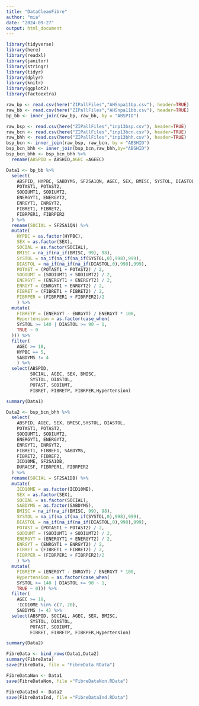 ```yaml
---
title: "DataCleanFibre"
author: "mia"
date: "2024-09-27"
output: html_document
---
```


```r
library(tidyverse)
library(here)      
library(readxl)    
library(janitor)   
library(stringr)   
library(tidyr)     
library(dplyr)
library(knitr)
library(ggplot2)
library(factoextra)
```

```r
raw_bp <- read.csv(here("ZIPallFiles","AHSnpa11bp.csv"), header=TRUE)
raw_bb <- read.csv(here("ZIPallFiles","AHSnpa11bb.csv"), header=TRUE)
bp_bb <- inner_join(raw_bp, raw_bb, by = "ABSPID")

raw_bsp <- read.csv(here("ZIPallFiles","inp13bsp.csv"), header=TRUE)
raw_bcn <- read.csv(here("ZIPallFiles","inp13bcn.csv"), header=TRUE)
raw_bhh <- read.csv(here("ZIPallFiles","inp13bhh.csv"), header=TRUE)
bsp_bcn <- inner_join(raw_bsp, raw_bcn, by = "ABSHID")
bsp_bcn_bhh <- inner_join(bsp_bcn,raw_bhh,by="ABSHID")
bsp_bcn_bhh <- bsp_bcn_bhh %>%
  rename(ABSPID = ABSHID,AGEC =AGEEC)
```

```r
Data1 <- bp_bb %>%
  select(
    ABSPID, HYPBC, SABDYMS, SF2SA1QN, AGEC, SEX, BMISC, SYSTOL, DIASTOL,
    POTAST1, POTAST2, 
    SODIUMT1, SODIUMT2,
    ENERGYT1, ENERGYT2, 
    ENRGYT1, ENRGYT2, 
    FIBRET1, FIBRET2, 
    FIBRPER1, FIBRPER2
  ) %>%
  rename(SOCIAL = SF2SA1QN) %>%
  mutate(
    HYPBC = as.factor(HYPBC),
    SEX = as.factor(SEX),
    SOCIAL = as.factor(SOCIAL),
    BMISC = na_if(na_if(BMISC, 99), 98),
    SYSTOL = na_if(na_if(na_if(SYSTOL,0),998),999),
    DIASTOL = na_if(na_if(na_if(DIASTOL,0),998),999),
    POTAST = (POTAST1 + POTAST2) / 2, 
    SODIUMT = (SODIUMT1 + SODIUMT2) / 2,
    ENERGYT = (ENERGYT1 + ENERGYT2) / 2,
    ENRGYT = (ENRGYT1 + ENRGYT2) / 2,
    FIBRET = (FIBRET1 + FIBRET2) / 2,
    FIBRPER = (FIBRPER1 + FIBRPER2)/2
    ) %>%
  mutate(
    FIBRETP = (ENERGYT - ENRGYT) / ENERGYT * 100,
    Hypertension = as.factor(case_when(
    SYSTOL >= 140 | DIASTOL >= 90 ~ 1,
    TRUE ~ 0
  ))) %>%
  filter(
    AGEC >= 18, 
    HYPBC == 5,
    SABDYMS != 4
    ) %>%
  select(ABSPID, 
         SOCIAL, AGEC, SEX, BMISC,
         SYSTOL, DIASTOL, 
         POTAST, SODIUMT,
         FIBRET, FIBRETP, FIBRPER,Hypertension)

summary(Data1)
```

```r
Data2 <- bsp_bcn_bhh %>%
  select(
    ABSPID, AGEC, SEX, BMISC,SYSTOL, DIASTOL,
    POTAST1, POTAST2, 
    SODIUMT1, SODIUMT2,
    ENERGYT1, ENERGYT2, 
    ENRGYT1, ENRGYT2, 
    FIBRET1, FIBREF1, SABDYMS,  
    FIBRET2, FIBREF2,
    ICD10ME, SF2SA1DB,
    DURACSF, FIBRPER1, FIBRPER2
  ) %>%
  rename(SOCIAL = SF2SA1DB) %>%
  mutate(
    ICD10ME = as.factor(ICD10ME),
    SEX = as.factor(SEX),
    SOCIAL = as.factor(SOCIAL),
    SABDYMS = as.factor(SABDYMS),
    BMISC = na_if(na_if(BMISC, 99), 98),
    SYSTOL = na_if(na_if(na_if(SYSTOL,0),998),999),
    DIASTOL = na_if(na_if(na_if(DIASTOL,0),998),999),
    POTAST = (POTAST1 + POTAST2) / 2, 
    SODIUMT = (SODIUMT1 + SODIUMT2) / 2,
    ENERGYT = (ENERGYT1 + ENERGYT2) / 2,
    ENRGYT = (ENRGYT1 + ENRGYT2) / 2,
    FIBRET = (FIBRET1 + FIBRET2) / 2,
    FIBRPER = (FIBRPER1 + FIBRPER2)/2
    ) %>%
  mutate(
    FIBRETP = (ENERGYT - ENRGYT) / ENERGYT * 100,
    Hypertension = as.factor(case_when(
    SYSTOL >= 140 | DIASTOL >= 90 ~ 1,
    TRUE ~ 0))) %>%
  filter(
    AGEC >= 18, 
    !ICD10ME %in% c(7, 20),
    SABDYMS != 4) %>%
  select(ABSPID, SOCIAL, AGEC, SEX, BMISC,
         SYSTOL, DIASTOL, 
         POTAST, SODIUMT,
         FIBRET, FIBRETP, FIBRPER,Hypertension)

summary(Data2)
```

```r
FibreData <- bind_rows(Data1,Data2)
summary(FibreData)
save(FibreData, file = "FibreData.RData")

FibreDataNon <- Data1
save(FibreDataNon, file ="FibreDataNon.RData")

FibreDataInd <- Data2
save(FibreDataInd, file ="FibreDataInd.RData")
```
